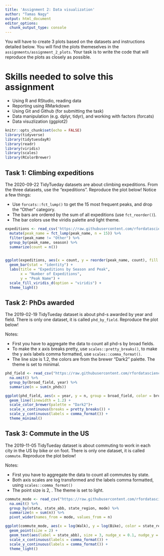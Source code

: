 ```yaml
---
title: 'Assignment 2: Data visualization'
author: "Tamas Nagy"
output: html_document
editor_options: 
  chunk_output_type: console
---
```


You will have to create 3 plots based on the datasets and instructions detailed below. You will find the plots themeselves in the `assignments/assignment_2_plots`. Your task is to write the code that will reproduce the plots as closely as possible.

# Skills needed to solve this assignment

-   Using R and RStudio, reading data
-   Reporting using RMarkdown
-   Using Git and Github (for submitting the task)
-   Data manipulation (e.g. dplyr, tidyr), and working with factors (forcats)
-   Data visuzlization (ggplot2)

```r
knitr::opts_chunk$set(echo = FALSE)
library(tidyverse)
library(tidytuesdayR)
library(readr)
library(viridis)
library(scales)
library(RColorBrewer)
```

## Task 1: Climbing expeditions

The 2020-09-22 TidyTueday datasets are about climbing expeditions. From the three datasets, use the "expeditions". Reproduce the plot below! Notice a few things:

-   Use `forcats::fct_lump()` to get the 15 most frequent peaks, and drop the "Other" category.
-   The bars are ordered by the sum of all expeditions (use `fct_reorder()`).
-   The bar colors use the viridis palette and light theme.

```r
expeditions <- read_csv('https://raw.githubusercontent.com/rfordatascience/tidytuesday/master/data/2020/2020-09-22/expeditions.csv') %>% 
  mutate(peak_name = fct_lump(peak_name, n = 15)) %>%
  filter(peak_name != "Other") %>% 
  group_by(peak_name, season) %>%
  summarize(count = n())
  

ggplot(expeditions, aes(x = count, y = reorder(peak_name, count), fill = season)) +
  geom_bar(stat = "identity") +
  labs(title = "Expeditions by Season and Peak",
       x = "Number of Expeditions",
       y = "Peak Name") +
  scale_fill_viridis_d(option = "viridis") +
  theme_light()
```

## Task 2: PhDs awarded

The 2019-02-19 TidyTueday dataset is about phd-s awarded by year and field. There is only one dataset, it is called `phd_by_field`. Reproduce the plot below!

Notes:

-   First you have to aggregate the data to count all phd-s by broad fields.
-   To make the x axis breaks pretty, use `scales::pretty_breaks()`, to make the y axis labels comma formatted, use `scales::comma_format()`.
-   The line size is 1.2, the colors are from the brewer "Dark2" palette. The theme is set to minimal.

```r
phd_field <- read_csv("https://raw.githubusercontent.com/rfordatascience/tidytuesday/master/data/2019/2019-02-19/phd_by_field.csv") %>%
  na.omit() %>% 
  group_by(broad_field, year) %>% 
  summarize(n = sum(n_phds))

ggplot(phd_field, aes(x = year, y = n, group = broad_field, color = broad_field)) +
  geom_line(linewidth = 1.2) +
  scale_color_brewer(palette = "Dark2")+
  scale_x_continuous(breaks = pretty_breaks()) +
  scale_y_continuous(labels = comma_format()) +
  theme_minimal()
```

## Task 3: Commute in the US

The 2019-11-05 TidyTueday dataset is about commuting to work in each city in the US by bike or on foot. There is only one dataset, it is called `commute`. Reproduce the plot below!

Notes:

-   First you have to aggregate the data to count all commutes by state.
-   Both axis scales are log transformed and the labels comma formatted, using `scales::comma_format()`
-   The point size is 2, . The theme is set to light.

```r
commute_mode <- read_csv("https://raw.githubusercontent.com/rfordatascience/tidytuesday/master/data/2019/2019-11-05/commute.csv") %>% 
  na.omit() %>% 
  group_by(state, state_abb, state_region, mode) %>% 
  summarize(n = sum(n)) %>% 
  pivot_wider(names_from = mode, values_from = n)

ggplot(commute_mode, aes(x = log(Walk), y = log(Bike), color = state_region)) +
  geom_point(size = 2) +
  geom_text(aes(label = state_abb), size = 3, nudge_x = 0.1, nudge_y = 0.1) +
  scale_x_continuous(labels = comma_format()) +
  scale_y_continuous(labels = comma_format()) +
  theme_light()
```
